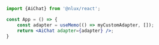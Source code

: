 ```jsx
import {AiChat} from '@nlux/react';

const App = () => {
    const adapter = useMemo(() => myCustomAdapter, []);
    return <AiChat adapter={adapter} />;
}
```
